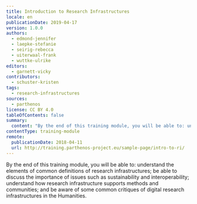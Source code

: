 ```yaml
---
title: Introduction to Research Infrastructures
locale: en
publicationDate: 2019-04-17
version: 1.0.0
authors:
  - edmond-jennifer
  - laepke-stefanie
  - seirig-rebecca
  - uiterwaal-frank
  - wuttke-ulrike
editors:
  - garnett-vicky
contributors:
  - schuster-kristen
tags:
  - research-infrastructures
sources:
  - parthenos
license: CC BY 4.0
tableOfContents: false
summary:
  content: "By the end of this training module, you will be able to: understand the elements of common definitions of research infrastructures; be able to discuss the importance of issues such as sustainability and interoperability; understand how research infrastructure supports methods and communities; and be aware of some common critiques of digital research infrastructures in the Humanities."
contentType: training-module
remote:
  publicationDate: 2018-04-11
  url: http://training.parthenos-project.eu/sample-page/intro-to-ri/
---
```

By the end of this training module, you will be able to: understand the elements of common definitions of research infrastructures; be able to discuss the importance of issues such as sustainability and interoperability; understand how research infrastructure supports methods and communities; and be aware of some common critiques of digital research infrastructures in the Humanities.

<ExternalResource title="Interested in learning more?" subtitle="Check out Introduction to Research Infrastructures on PARTHENOS" url="http://training.parthenos-project.eu/sample-page/intro-to-ri/" />

